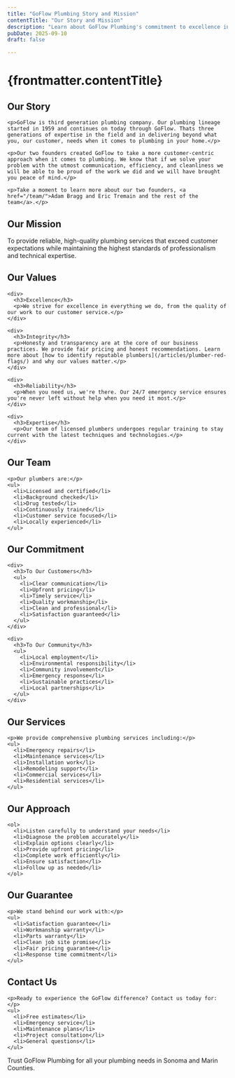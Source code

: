 ```yaml
---
title: "GoFlow Plumbing Story and Mission"
contentTitle: "Our Story and Mission"
description: "Learn about GoFlow Plumbing's commitment to excellence in Sonoma and Marin County. Professional plumbing services backed by years of experience."
pubDate: 2025-09-10
draft: false

---
```


# {frontmatter.contentTitle}

<section>
  <h2>Our Story</h2>

    <p>GoFlow is third generation plumbing company. Our plumbing lineage started in 1959 and continues on today through GoFlow. Thats three generations of expertise in the field and in delivering beyond what you, our customer, needs when it comes to plumbing in your home.</p>

    <p>Our two founders created GoFlow to take a more customer-centric approach when it comes to plumbing. We know that if we solve your problem with the utmost communication, efficiency, and cleanliness we will be able to be proud of the work we did and we will have brought you peace of mind.</p>

    <p>Take a moment to learn more about our two founders, <a href="/team/">Adam Bragg and Eric Tremain and the rest of the team</a>.</p>
  </section>

  <section>
    <h2>Our Mission</h2>
    <p>To provide reliable, high-quality plumbing services that exceed customer expectations while maintaining the highest standards of professionalism and technical expertise.</p>
  </section>

  <section>
    <h2>Our Values</h2>

    <div>
      <h3>Excellence</h3>
      <p>We strive for excellence in everything we do, from the quality of our work to our customer service.</p>
    </div>

    <div>
      <h3>Integrity</h3>
      <p>Honesty and transparency are at the core of our business practices. We provide fair pricing and honest recommendations. Learn more about [how to identify reputable plumbers](/articles/plumber-red-flags/) and why our values matter.</p>
    </div>

    <div>
      <h3>Reliability</h3>
      <p>When you need us, we're there. Our 24/7 emergency service ensures you're never left without help when you need it most.</p>
    </div>

    <div>
      <h3>Expertise</h3>
      <p>Our team of licensed plumbers undergoes regular training to stay current with the latest techniques and technologies.</p>
    </div>
  </section>

  <section>
    <h2>Our Team</h2>

    <p>Our plumbers are:</p>
    <ul>
      <li>Licensed and certified</li>
      <li>Background checked</li>
      <li>Drug tested</li>
      <li>Continuously trained</li>
      <li>Customer service focused</li>
      <li>Locally experienced</li>
    </ul>
  </section>

  <section>
    <h2>Our Commitment</h2>

    <div>
      <h3>To Our Customers</h3>
      <ul>
        <li>Clear communication</li>
        <li>Upfront pricing</li>
        <li>Timely service</li>
        <li>Quality workmanship</li>
        <li>Clean and professional</li>
        <li>Satisfaction guaranteed</li>
      </ul>
    </div>

    <div>
      <h3>To Our Community</h3>
      <ul>
        <li>Local employment</li>
        <li>Environmental responsibility</li>
        <li>Community involvement</li>
        <li>Emergency response</li>
        <li>Sustainable practices</li>
        <li>Local partnerships</li>
      </ul>
    </div>
  </section>

  <section>
    <h2>Our Services</h2>

    <p>We provide comprehensive plumbing services including:</p>
    <ul>
      <li>Emergency repairs</li>
      <li>Maintenance services</li>
      <li>Installation work</li>
      <li>Remodeling support</li>
      <li>Commercial services</li>
      <li>Residential services</li>
    </ul>
  </section>

  <section>
    <h2>Our Approach</h2>

    <ol>
      <li>Listen carefully to understand your needs</li>
      <li>Diagnose the problem accurately</li>
      <li>Explain options clearly</li>
      <li>Provide upfront pricing</li>
      <li>Complete work efficiently</li>
      <li>Ensure satisfaction</li>
      <li>Follow up as needed</li>
    </ol>
  </section>

  <section>
    <h2>Our Guarantee</h2>

    <p>We stand behind our work with:</p>
    <ul>
      <li>Satisfaction guarantee</li>
      <li>Workmanship warranty</li>
      <li>Parts warranty</li>
      <li>Clean job site promise</li>
      <li>Fair pricing guarantee</li>
      <li>Response time commitment</li>
    </ul>
  </section>

  <section>
    <h2>Contact Us</h2>

    <p>Ready to experience the GoFlow difference? Contact us today for:</p>
    <ul>
      <li>Free estimates</li>
      <li>Emergency service</li>
      <li>Maintenance plans</li>
      <li>Project consultation</li>
      <li>General questions</li>
    </ul>
  </section>

Trust GoFlow Plumbing for all your plumbing needs in Sonoma and Marin Counties.

